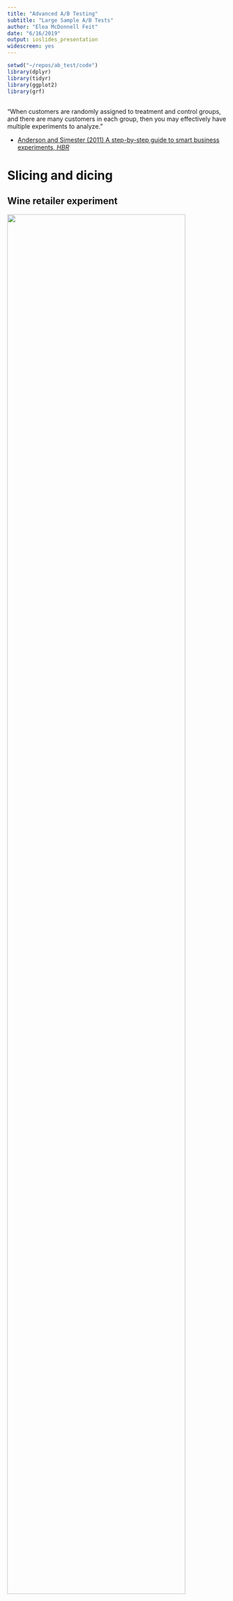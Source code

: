 ```yaml
---
title: "Advanced A/B Testing"
subtitle: "Large Sample A/B Tests"
author: "Elea McDonnell Feit"
date: "6/16/2019"
output: ioslides_presentation
widescreen: yes
---
```


```r
setwd("~/repos/ab_test/code")
library(dplyr)
library(tidyr)
library(ggplot2)
library(grf)
```


## {.flexbox .vcenter}

<div class="centered">
"When customers are randomly assigned to treatment and control groups, and there are many customers in each group, then you may effectively have multiple experiments to analyze."
</div>
- [Anderson and Simester (2011) A step-by-step guide to smart business experiments, *HBR*](https://eleafeit.github.io/ab_test/Anderson_Simester_2011.pdf) 


# Slicing and dicing


## Wine retailer experiment

![](images/wine_store.png){width=90%}


## Wine retailer experiment

**Test setting**: email to retailer mailing list

**Unit**: email address 

**Treatments**: email version A, email version B, holdout

**Reponse**: open, click and 1-month purchase (\$)

**Selection**: all active customers

**Assignment**: randomly assigned (1/3 each)


## Baseline variable: days since last purchase
```r
d <- read.csv("test_data.csv")
hist(d$last_purch, 
     xlab="Days Since Last Purchase", ylab="Customers", 
     main="Histogram of Days Since Last Purchase")
```


## Experiments within experiments {.build}

Consider the customers who have made a purchase in the last 60 days.  

Within that subset, customers were randomly assigned to recieve email A, email B or no email.  

So, we can analyze the data for a subgroup as it's own test test by slicing down and then re-analyzing.

However, we will only find signifcant results if we have enough sample in the subgroup. 


## Recent buyers versus aged customers
```r
# aggregate(cbind(open, click, purch) ~ group + (last_purch < 60), 
#          data=d, FUN=mean)
```
```r
d %>% group_by((last_purch < 60), group) %>% summarize(mean(open), mean(click), mean(purch))
```

- The email seems to produce a stronger effect on purchases for more recent buyers


## Is email effective for recent buyers? 
```r
d %>% filter(email==TRUE) %>% ggplot(aes(y=purch, x=group)) + 
  geom_dotplot(binaxis='y', stackdir='center', stackratio=0.1, dotsize=0.1, binwidth=0.1) +
  ylab("30-Day Purchases ($)") + xlab("") + scale_y_log10()
```


## Significance test: recent buyers
```r
t.test(purch ~ email, data=d[d$last_purch < 60,])
```


## Significance test: aged customers
```r
t.test(purch ~ email, data=d[d$last_purch > 60,])
```


## Every A/B test can be sliced 
For example, we can look at the effect of the treatment separately for the green apples and the red apples. 
<div class="centered">
![](images/apples.jpg){width=30%} 
![](images/apples.jpg){width=30%}
</div>


## Slicing is based on baseline variables

Anyone who keeps historic data on customers or visitors has lots of baseline variables available for slicing and dicing:   

- data on previous website visits
- sign-ups
- geographic location
- source
- past purchase (by category)
- recency
- frequency


## Exercise
Re-analyze the opens, clicks and purchases for people who have bought syrah in the past. 
```r
summary(d$syrah > 0)
mean(d$syrah > 0)
```


## Repeated significance testing {.build}

Slicing and dicing means you will run many significance tests. 

You may remember from intro stats that 1 in 20 significance tests at 95% confidence will be significant, when there is no effect. You will get false positives, especially when slicing and dicing. 

When you think you've found a golden ticket, re-test before betting the company.


## Slicing and dicing: Summary

Slicing and dicing will reveal two things about subgroups of customers. 

1. Subgroups will vary in how much they engage in behaviors
    - Recent buyers tend to have higher average purchases after the email
   
2. Subgroups vary in how they respond to treatments
    - Recent buyers are more affected by the email


## Heterogeneous treatment effects

"Experiments are used because they provide credible estimates of the effect of an intervention for a sample population. But underlying this average effect for a sample may be **substantial variation in how particular respondents respond to treatments**: there may be **heterogeneous treatment effects**."  

-- Athey and Imbens, 2015


## Heterogeneous treatment effects and targeting
Marketers should be interested in heterogeneous treatment effects when there is opportunity to apply different treatments to each subgroup (ie targeting).

email $\rightarrow$ high potential for targeting  

website $\rightarrow$ less potential for targeting


# Analyzing experiments with regression (pre-req)

## Analyzing experiments with regression 

We use a **regression model** to define a relationship between the response ($y$) and the treatment ($x$). 

$y = a + b \times x + \varepsilon$

The model literally says that we get the average response by multiplying the treatment indicator $x$ by $b$ and adding that to $a$. When we fit a model, we use data to estimate $a$ and $b$. 


## R formulas

In R, we shorthand the model equation with an R formula: 

`purch ~ email`

This means exactly the same thing as: 

`purch` $= a + b \times$ `email` $+ \varepsilon$

where we estimate $a$ and $b$ from data.


## Analyzing an experiment with regression {.smaller}
```r
m1 <- lm(purch ~ email, data=d)
summary(m1)
```
Email increasaes sales by ~\$6.42 on average across all email addresses.

## Regression versus significance test {.smaller}
Regression model
```r
summary(m1)$coef
```
Significance test
```r
t.test(purch ~ email, data=d, var.equal=TRUE)
```


## Regression versus significance tests {.build}

If you like regression, you can use regression to analyze all your tests. 

If you don't like regression, you should try it because it gives you the ability to pull in baseline variables. 


## Model with a baseline variable {.smaller}

```r
m2 <- lm(purch ~ email + (last_purch < 60), data=d)
summary(m2)$coef
```
Aged customers in the control group purchased on average \$5.55 in the 30-days after the email was sent. Recent customers in the control group purchased an additional \$13.55. The average effect of the email was \$6.44. 

Controlling for baseline variables increases the likelihood of finding significant effects. This is sometimes called "regression correction."


## Incorporating heterogeneous treatment effects

To incorporate heterogeneous treatment effects, we need an **interaction** between the treatment effect ($x$) and a baseline variable ($z$). 

When we interact to terms, we are defining a model that multiplies the two terms: 

$y = a + b x + c  z + d (x  z) + \varepsilon$

The R formula for this model is: 

`purch ~ email + (last_purch < 60)  + email:(last_purch < 60)`  

or equivalently  

`purch ~ email*(last_purch < 60)`  

## Incorporating heterogeneous treatment effects {.smaller}
```r
m3 <- lm(purch ~ email + (last_purch < 60) + email:(last_purch < 60), data=d)
summary(m3)$coef
```
The email effect is \$5.36 for aged customers plus an additional \$2.23 recent customers (total of \$7.59). 


# Uplift modeling (finally!)


## Uplift model for purchase amount {.smaller}
An **uplift model** is a regression model that incorporates many baseline variables. For example:
```r
m4 <- lm(purch ~ email*(last_purch < 60) + email*(past_purch > 50) + email*(visits > 3), 
         data=d)
summary(m4)$coef
```


## Scoring customers with an uplift model
If you have someone who wasn't in the test, but you know their baseline variables, you can use an uplift model to predict likely treatment effect. 
```r
new_cust <- data.frame(past_purch=rep(38.12,2), last_purch=rep(19,2), visits=rep(3,2))
(pred <- predict(m4, cbind(email=c(TRUE, FALSE), new_cust)))
(lift <- pred[1] - pred[2])
```
This new customer is predicted to buy \$13.03 if they get an email or \$12.40 without, for a uplift of \$0.63. 


## Scoring for another (better) customer
```r
new_cust <- data.frame(past_purch=rep(127.88,2), last_purch=rep(19,2), visits=rep(40,2))
(pred <- predict(m4, cbind(email=c(TRUE, FALSE), new_cust)))
(lift <- pred[1] - pred[2])
```
This is a better target with an uplift of 11.61. 


## Uplift models and targeting

For costly treatments (eg catalogs, discounts) we should target customers customers that we predict will have a positive effect that exceeds costs.



## Persuadables and do-not-disturb

![](images/persuadable.png){width=75%}

Source: Predictive Analytics Times


## Uplift model for clicks
We can also build an uplift model for click probability, but we should use a logistic regression for binary outcomes. 
```r
m5 <- glm(click ~ group*(last_purch < 60) + group*(past_purch > 50) + group*(visits > 3) +
                  group*(syrah > 0) + group*(cab > 0) + 
                  group*(sav_blanc > 0) + group*(chard > 0),
          family = binomial,
         data=d[d$group != "ctrl",])
```


## Uplift model for clicks {.smaller}
While email B has lower overall click rate, customers who have purchased syrah in the past are more likely to click if they get email B (which promoted syrah). 
```r
summary(m5)$coef
```


## More baseline variables (features)

Uplift models can include many, many baseline variables. Creating these variables from source data (CRM, web analytics data, etc) is called **feature engineering**.


# Causal forests

## Causal forests
Causal forests are an alternative to regression for identifying heterogeneous treatment effects and scoring customers based on predicted treatment effect uplift. 


## Preliminaries I: CART
Where regression models predict customer outcomes with a linear equation, cart trees predict customer outcomes using a tree structure. CARTs are estimated by finding the tree structure that seems to classify people correctly most of the time.  

![](images/cart.png){width=45%}

## Preliminaries II: Random forests
Random forests are collections of different CARTs each fit to a subset of the data. Each tree in the forest classifies customers slightly differently. Unlike a regression, a random forest can pick up non-linear relationships.  
![](images/random_forest.jpg){width=75%}

## Causal forests

Causal forests are random forests designed to categorize customers according to their **treatment effect** in an experiment. The customers in each leaf are assumed to have homogeneous treatment effects, with heterogeneous treatment effects between leaves. 

Advantages   
- Works well with a large number of baseline variables  
- Doesn't require the analyst to define cut-offs for continuous baseline variables  
- Will fit non-linear relationships between baseline variables and uplift 


## Causal forest for wine retailer experiment
```r
treat <- d$email
response <- d$purch
baseline <- d[, c("last_purch", "past_purch", "visits", "chard", "sav_blanc", "syrah", "cab")]
cf <- causal_forest(baseline, response, treat)
print(cf)
```


## Overall average treatment effect
```r
average_treatment_effect(cf, method="AIPW")
```
This is similar to the estimate from our simple regression which was 6.42 (0.30). 

## Predicted uplift 
Just like any uplift model, we can use the model to predict the email effect for new customers. 
```r
new_cust <- data.frame(chard=38.12, sav_blanc=0, syrah=0, cab=0,  
                       past_purch=38.12, last_purch=19, visits=3)
predict(cf, new_cust, estimate.variance = TRUE)
```

## Predicted uplift for all customers in test
```r
hist(predict(cf)$predictions, 
     main="Histogram of Purchase Lift", 
     xlab="Purchase Lift for Email", ylab="Customers")
```


## Predicted uplift versus past purchase amount
```r
trans_gray <- rgb(0.1, 0.1, 0.1, alpha=0.1)
plot(d$past_purch, predict(cf)$predictions, cex=0.5, col=trans_gray,
     xlab="Past Purchase Amount ($)", ylab="Predicted Treatment Effect ($)")
```


## Uplift versus days since last purchase
```r
trans_gray <- rgb(0.1, 0.1, 0.1, alpha=0.1)
plot(d$last_purch, predict(cf)$predictions, cex=0.5, col=trans_gray,
     xlab="Days Since Last Purchase", ylab="Predicted Treatment Effect ($)")
```


## Things you just learned 
- Large sample $\rightarrow$ look for heterogeneous treatment effects using baseline variables
- Three ways to find heterogeneous treatment effects
    - Slicing and dicing: filter down then analyze sub-test
    - Uplift modeling
        - Build a regression with interactions between x and z's
        - Use logistic regression for binary response
    - Causal forests